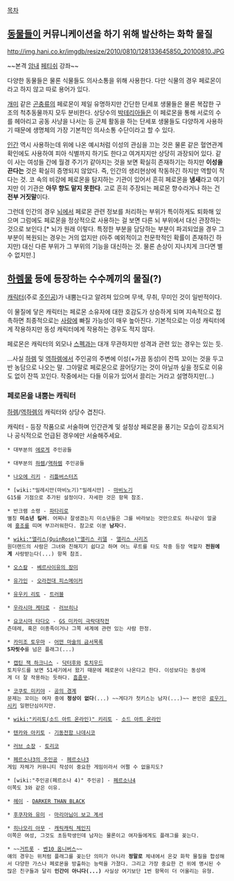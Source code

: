 [[목차]]

== [[동물]]들이 커뮤니케이션을 하기 위해 발산하는 화학 물질 ==
http://img.hani.co.kr/imgdb/resize/2010/0810/128133645850_20100810.JPG

~~본격 [[암내]] [[페티쉬]] 강좌~~

다양한 동물들은 물론 식물들도 의사소통을 위해 사용한다. 다만 식물의 경우 페로몬이라고 하지 않고 따로 용어가 있다.

[[개미]] 같은 [[곤충]]류의 페로몬이 제일 유명하지만 간단한 단세포 생물들은 물론 복잡한 구조의 척추동물까지 모두 분비한다. 상당수의 [[박테리아]]들은 이 페로몬을 통해 서로의 수를 헤아리고 공동 사냥을 나서는 등 군체 활동을 하는 단세포 생물들도 다양하게 사용하기 때문에 생명체의 가장 기본적인 의사소통 수단이라고 할 수 있다.

[[인간]] 역시 사용하는데 위에 나온 예시처럼 이성의 관심을 끄는 것은 물론 같은 혈연관계 확인에도 사용하여 피아 식별까지 하기도 한다고 여겨지지만 상당히 과장되어 있다. 같이 사는 여성들 간에 월경 주기가 같아지는 것을 보면 확실히 존재하기는 하지만 '''이성을 끈다는''' 것은 확실히 증명되지 않았다. 즉, 인간의 생리현상에 작동하긴 하지만 역할이 작다는 것. 코 속의 비강에 페로몬을 탐지하는 기관이 있어서 흔히 페로몬을 '''냄새'''라고 여기지만 이 기관은 '''아무 향도 맡지 못한다'''. 고로 흔히 주장되는 페로몬 향수라거나 하는 건 '''전부 거짓말'''이다.

그런데 인간의 경우 [[뇌]]에서 페로몬 관련 정보를 처리하는 부위가 특이하게도 퇴화해 있으며 그럼에도 페로몬을 정상적으로 사용하는 걸 보면 다른 뇌 부위에서 대신 관장하는것으로 보인다.[* 뇌가 원래 이렇다. 특정한 부분을 담당하는 부분이 파괴되었을 경우 그 부분이 복원되는 경우는 거의 없지만 (아주 예외적이고 천문학적인 확률이 존재하긴 하지만) 대신 다른 부위가 그 부위의 기능을 대신하는 것. 물론 손상이 지나치게 크다면 별 수 없지만.]

== [[하렘물]] 등에 등장하는 수수께끼의 물질(?) ==
[[캐릭터]](주로 [[주인공]])가 내뿜는다고 알려져 있으며 무색, 무취, 무미인 것이 일반적이다.

이 물질에 닿은 캐릭터는 페로몬 소유자에 대한 호감도가 상승하게 되며 지속적으로 접촉하면 최종적으로는 [[사랑]]에 빠질 가능성이 매우 높아진다. 기본적으로는 이성 캐릭터에게 작용하지만 동성 캐릭터에게 작용하는 경우도 적지 않다.

페로몬은 캐릭터의 외모나 [[스펙]]과는 대개 무관하지만 성격과 관련 있는 경우는 있는 듯.

...사실 [[하렘]] 및 [[역하렘]]에서 주인공의 주변에 이성(+가끔 동성)이 잔뜩 꼬이는 것을 두고 반 농담으로 나오는 말. 그야말로 페로몬으로 끌어당기는 것이 아닐까 싶을 정도로 이유도 없이 잔뜩 꼬인다. 작중에서는 다들 이유가 있어서 끌리는 거라고 설명하지만(...) 

=== 페로몬을 내뿜는 캐릭터 ===
[[하렘]]/[[역하렘]]의 캐릭터와 상당수 겹친다.

캐릭터 - 등장 작품으로 서술하며 인간관계 및 설정상 페로몬을 풍기는 모습이 강조되거나 공식적으로 언급된 경우에만 서술해주세요.

 * 대부분의 [[에로게]] 주인공들

 * 대부분의 [[하렘]]/[[역하렘]] 주인공들

 * [[나오에 리키]] - [[리틀버스터즈]]

 * [wiki:"밀레시안(마비노기)"밀레시안] - [[마비노기]]
 G15를 기점으로 추가된 설정이다. 자세한 것은 항목 참조.

 * 반크램 소령 - [[파타리로]]
 별칭 '''미소년 킬러'''. 어찌나 잘생겼는지 미소년들은 그를 바라보는 것만으로도 하나같이 얼굴에 [[홍조]]를 띠며 부끄러워한다. 참고로 이분 '''남자'''다.

 * [[wiki:"앨리스(QuinRose)"앨리스 리델]] - [[앨리스 시리즈]]
 원더랜드의 사람은 그녀와 친해지기 쉽다고 하며 어느 루트를 타도 작중 등장 역할자 '''전원에게''' 사랑받는다(...) 항목 참조.

 * [[오스칼]] - [[베르사이유의 장미]]

 * [[유가인]] - [[오라전대 피스메이커]]

 * [[유우키 리토]] - [[트러블]]

 * [[우라시마 케타로]] - [[러브히나]]

 * [[요코시마 타다오]] - [[GS 미카미 극락대작전]]
 츤데레, 혹은 이종족이거나 그쪽 세계에 관련 있는 사람 한정.

 * [[카미조 토우마]] - [[어떤 마술의 금서목록]]
 '''5자릿수'''를 넘은 플래그(...)

 * [[캡틴 잭 하크니스]] - [[닥터후]]와 [[토치우드]]
 토치우드를 보면 51세기에서 왔기 때문에 페로몬이 나온다고 한다. 이성보다는 동성에게 더 잘 작용하는 듯하다. [[흠좀무]].

 * [[코쿠토 미키야]] - [[공의 경계]]
 문제는 꼬이는 여자 중에 '''정상이 없다'''(...) ~~게다가 첫키스는 남자(...)~~ 본인은 [[료우기 시키]] 일편단심이지만.

 * [[wiki:"키리토(소드 아트 온라인)" 키리토]] - [[소드 아트 온라인]]

 * [[텐카와 아키토]] - [[기동전함 나데시코]]

 * [[러브(토리코)|러브 소장]] - [[토리코(만화)|토리코]]

 * [[페르소나3의 주인공]] - [[페르소나3]]
 게임 자체가 커뮤니티 작성이 중요한 게임이라서 어쩔 수 없을지도?

 * [wiki:"주인공(페르소나 4)" 주인공] - [[페르소나4]]
 이쪽도 3와 같은 이유.

 * [[헤이]] - [[DARKER THAN BLACK]]

 * [[후쿠자와 유미]] - [[마리아님이 보고 계셔]]

 * [[히나모리 아무]] - [[캐릭캐릭 체인지]]
 이쪽은 여성, 그것도 초등학생인데 남자는 물론이고 여자들에게도 플래그를 꽂는다.

 * ~~[[거트롯]] - [[벤10 옴니버스]]~~
 얘의 경우는 위처럼 플래그를 꽂는단 의미가 아니라 '''정말로''' 체내에서 온갖 화학 물질을 합성해서 다양한 가스나 페로몬을 방출하는 능력을 가졌다. 그리고 가장 중요한 건 위에 명시된 수많은 친구들과 달리 '''인간이 아니다(...)''' 사실상 여기보단 1번 항목이 더 어울리는 유형.
